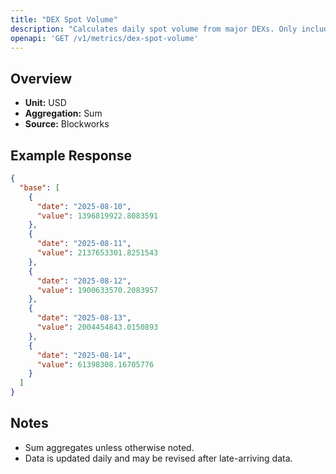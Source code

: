 ```yaml
---
title: "DEX Spot Volume"
description: "Calculates daily spot volume from major DEXs. Only includes volumes from fee-paying liquidity pools"
openapi: 'GET /v1/metrics/dex-spot-volume'
---
```


## Overview

- **Unit:** USD
- **Aggregation:** Sum
- **Source:** Blockworks



## Example Response

```json
{
  "base": [
    {
      "date": "2025-08-10",
      "value": 1396819922.8083591
    },
    {
      "date": "2025-08-11",
      "value": 2137653301.8251543
    },
    {
      "date": "2025-08-12",
      "value": 1900633570.2083957
    },
    {
      "date": "2025-08-13",
      "value": 2004454843.0150893
    },
    {
      "date": "2025-08-14",
      "value": 61398308.16705776
    }
  ]
}
```

## Notes
- Sum aggregates unless otherwise noted.
- Data is updated daily and may be revised after late-arriving data.
